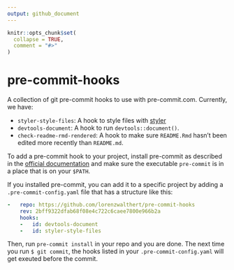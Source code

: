 ```yaml
---
output: github_document
---
```


<!-- README.md is generated from README.Rmd. Please edit that file -->

```r
knitr::opts_chunk$set(
  collapse = TRUE,
  comment = "#>"
)
```
# pre-commit-hooks

<!-- badges: start -->
<!-- badges: end -->

A collection of git pre-commit hooks to use with pre-commit.com. Currently, we
have: 

* `styler-style-files`: A hook to style files with [styler](https://styler.r-lib.org)
* `devtools-document`: A hook to run `devtools::document()`.
* `check-readme-rmd-rendered`: A hook to make sure `README.Rmd` hasn't been edited more recently than `README.md`.


To add a pre-commit hook to your project, install pre-commit as described in the 
[official documentation](https://pre-commit.com/#intro) and make sure the 
executable `pre-commit` is in a place that is on your `$PATH`.

If you installed pre-commit, you can add it to a specific project by adding a
`.pre-commit-config.yaml` file that has a structure like this: 

``` yaml
-   repo: https://github.com/lorenzwalthert/pre-commit-hooks
    rev: 2bff9322dfab68f08e4c722c6caee7800e966b2a
    hooks: 
    -   id: devtools-document
    -   id: styler-style-files
````


Then, run `pre-commit install` in your repo and you are done. The next time
you run `$ git commit`, the hooks listed in your `.pre-commit-config.yaml`  will
get exeuted before the commit.
